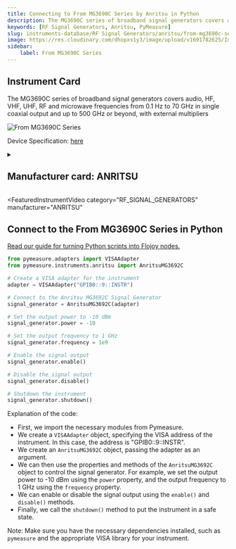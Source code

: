 ```yaml
---
title: Connecting to From MG3690C Series by Anritsu in Python
description: The MG3690C series of broadband signal generators covers audio, HF, VHF, UHF, RF and microwave frequencies from 0.1 Hz to 70 GHz in single coaxial output and up to 500 GHz or beyond, with external multipliers
keywords: [RF Signal Generators, Anritsu, PyMeasure] 
slug: instruments-database/RF Signal Generators/anritsu/from-mg3690c-series 
image: https://res.cloudinary.com/dhopxs1y3/image/upload/v1691782625/Instruments/RF%20Signal%20Generator/From-MG3690C-Series/From-MG3690C-Series.jpg
sidebar:
    label: From MG3690C Series 
---
```



## Instrument Card

The MG3690C series of broadband signal generators covers audio, HF, VHF, UHF, RF and microwave frequencies from 0.1 Hz to 70 GHz in single coaxial output and up to 500 GHz or beyond, with external multipliers

![From MG3690C Series](https://res.cloudinary.com/dhopxs1y3/image/upload/v1691782625/Instruments/RF%20Signal%20Generator/From-MG3690C-Series/From-MG3690C-Series.jpg)

Device Specification: [here](https://dl.cdn-anritsu.com/en-us/test-measurement/files/Brochures-Datasheets-Catalogs/Brochure/11410-01119C.pdf)

<details style={{ marginTop: "15px"}}>
<summary><h2 style={{display:'inline'}}>Manufacturer card: ANRITSU</h2></summary>

![ANRITSU](https://res.cloudinary.com/dhopxs1y3/image/upload/v1692125977/Instruments/Vendor%20Logos/Anritsu.png)

**Anritsu** Has Testing Solutions for Automotive, Government, Data Center, & IoT Industries. Test Solutions for IoT Devices, Government Radar, Automotive, & Signal Integrity.

- Headquarters: JAPAN
- Yearly Revenue (millions, USD): 670
- Vendor Website: [here](https://www.anritsu.com/en-us/)

</details>


<FeaturedInstrumentVideo
  category="RF_SIGNAL_GENERATORS"
  manufacturer="ANRITSU"
></FeaturedInstrumentVideo>

## Connect to the From MG3690C Series in Python

[Read our guide for turning Python scripts into Flojoy nodes.](https://docs.flojoy.ai/contribution/blocks/custom-flojoy-block/)



<Tabs>
<TabItem value="Flojoy" label="Flojoy" className="flojoy-instrument-tabs">

<NodeCardCollection category="RF_SIGNAL_GENERATORS" manufacturer="Anritsu"></NodeCardCollection>

</TabItem>
<TabItem value="PyMeasure" label="PyMeasure">


```python
from pymeasure.adapters import VISAAdapter
from pymeasure.instruments.anritsu import AnritsuMG3692C

# Create a VISA adapter for the instrument
adapter = VISAAdapter("GPIB0::9::INSTR")

# Connect to the Anritsu MG3692C Signal Generator
signal_generator = AnritsuMG3692C(adapter)

# Set the output power to -10 dBm
signal_generator.power = -10

# Set the output frequency to 1 GHz
signal_generator.frequency = 1e9

# Enable the signal output
signal_generator.enable()

# Disable the signal output
signal_generator.disable()

# Shutdown the instrument
signal_generator.shutdown()
```

Explanation of the code:
- First, we import the necessary modules from Pymeasure.
- We create a `VISAAdapter` object, specifying the VISA address of the instrument. In this case, the address is "GPIB0::9::INSTR".
- We create an `AnritsuMG3692C` object, passing the adapter as an argument.
- We can then use the properties and methods of the `AnritsuMG3692C` object to control the signal generator. For example, we set the output power to -10 dBm using the `power` property, and the output frequency to 1 GHz using the `frequency` property.
- We can enable or disable the signal output using the `enable()` and `disable()` methods.
- Finally, we call the `shutdown()` method to put the instrument in a safe state.

Note: Make sure you have the necessary dependencies installed, such as `pymeasure` and the appropriate VISA library for your instrument.

</TabItem>
</Tabs>